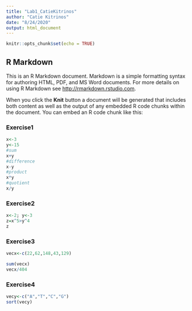 ```yaml
---
title: "Lab1_CatieKitrinos"
author: "Catie Kitrinos"
date: "8/24/2020"
output: html_document
---
```


```r
knitr::opts_chunk$set(echo = TRUE)
```

## R Markdown

This is an R Markdown document. Markdown is a simple formatting syntax for authoring HTML, PDF, and MS Word documents. For more details on using R Markdown see <http://rmarkdown.rstudio.com>.

When you click the **Knit** button a document will be generated that includes both content as well as the output of any embedded R code chunks within the document. You can embed an R code chunk like this:


### Exercise1
```r
x<-3
y<-15
#sum
x+y
#difference
x-y
#product
x*y
#quotient
x/y
```
### Exercise2
```r
x<-2; y<-3
z=x^5>y^4
z
```

### Exercise3
```r
vecx<-c(22,62,148,43,129)

sum(vecx)
vecx/404
```

### Exercise4
```r
vecy<-c("A","T","C","G")
sort(vecy)
```

